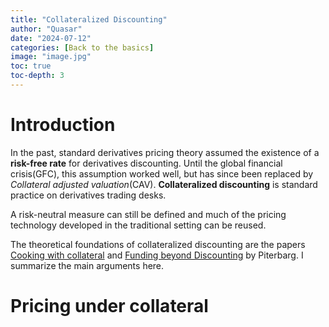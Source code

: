 ```yaml
---
title: "Collateralized Discounting"
author: "Quasar"
date: "2024-07-12"
categories: [Back to the basics]      
image: "image.jpg"
toc: true
toc-depth: 3
---
```


# Introduction

In the past, standard derivatives pricing theory assumed the existence of a **risk-free rate** for derivatives discounting. Until the global financial crisis(GFC), this assumption worked well, but has since been replaced by *Collateral adjusted valuation*(CAV). **Collateralized discounting** is standard practice on derivatives trading desks. 

A risk-neutral measure can still be defined and much of the pricing technology developed in the traditional setting can be reused.

The theoretical foundations of collateralized discounting are the papers [Cooking with collateral](http://janroman.dhis.org/finance/Kreditrisk/Risk_Cooking%20with%20collateralpdf.pdf) and [Funding beyond Discounting](https://www.researchgate.net/profile/Vladimir-Piterbarg-2/publication/284078682_Funding_beyond_Discounting_Collateral_Agreements_and_Derivatives_Pricing/links/614c85a9a595d06017e55b0e/Funding-beyond-Discounting-Collateral-Agreements-and-Derivatives-Pricing.pdf) by Piterbarg. I summarize the main arguments here.

# Pricing under collateral

